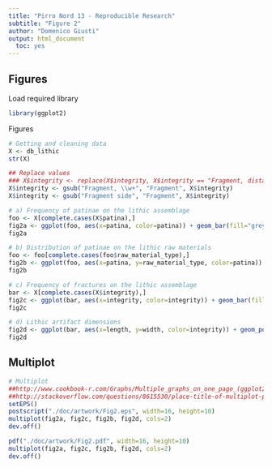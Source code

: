 ```yaml
---
title: "Pirro Nord 13 - Reproducible Research"
subtitle: "Figure 2"
author: "Domenico Giusti"
output: html_document
  toc: yes
---
```


## Figures

Load required library

```r
library(ggplot2)
```

Figures

```r
# Getting and cleaning data
X <- db_lithic
str(X)

## Replace values
### X$integrity <- replace(X$integrity, X$integrity == "Fragment, distal", "Fragment")
X$integrity <- gsub("Fragment, \\w+", "Fragment", X$integrity)
X$integrity <- gsub("Fragment side", "Fragment", X$integrity)

# a) Frequency of patinae on the lithic assemblage
foo <- X[complete.cases(X$patina),]
fig2a <- ggplot(foo, aes(x=patina, color=patina)) + geom_bar(fill="grey", show.legend=FALSE) + facet_grid(layer ~ .) + ggtitle("a") + xlab("Patina") + ylab("Count by SU")
fig2a

# b) Distribution of patinae on the lithic raw materials
foo <- foo[complete.cases(foo$raw_material_type),]
fig2b <- ggplot(foo, aes(x=patina, y=raw_material_type, color=patina)) + geom_jitter(show.legend=FALSE) + ggtitle("b") + xlab("Patina") + ylab("Raw material")
fig2b

# c) Frequency of fractures on the lithic assemblage
bar <- X[complete.cases(X$integrity),]
fig2c <- ggplot(bar, aes(x=integrity, color=integrity)) + geom_bar(fill="grey", show.legend=FALSE) + facet_grid(layer ~ .) + ggtitle("c") + xlab("Integrity") + ylab("Count by SU")
fig2c

# d) Lithic artifact dimensions
fig2d <- ggplot(bar, aes(x=length, y=width, color=integrity)) + geom_point(show.legend=TRUE) + ggtitle("d") + xlab("Length (mm)") + ylab("Width (mm)")
fig2d
```

## Multiplot

```r
# Multiplot
##http://www.cookbook-r.com/Graphs/Multiple_graphs_on_one_page_(ggplot2)/
##http://stackoverflow.com/questions/8615530/place-title-of-multiplot-panel-with-ggplot2
setEPS()
postscript("./doc/artwork/Fig2.eps", width=16, height=10)
multiplot(fig2a, fig2c, fig2b, fig2d, cols=2)
dev.off()

pdf("./doc/artwork/Fig2.pdf", width=16, height=10)
multiplot(fig2a, fig2c, fig2b, fig2d, cols=2)
dev.off()
```